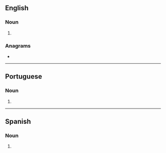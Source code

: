 {{also|Selvas}}
==English==

===Noun===
{{head|en|noun plural form}}

# {{plural of|selva|lang=en}}

===Anagrams===
* {{anagrams|en|salves|slaves}}

----

==Portuguese==

===Noun===
{{head|pt|noun plural form}}

# {{plural of|selva|lang=pt}}

----

==Spanish==

===Noun===
{{head|es|noun form}}

# {{plural of|selva|lang=es}}